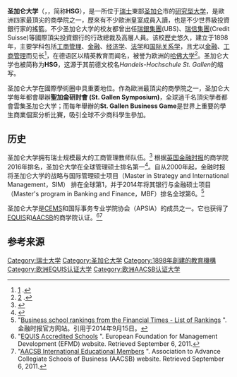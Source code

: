 {{Infobox university
 |name              = 圣加仑大学
 |EnglishName       = University of St. Gallen
 |SealImage         = Logo St. Galler Verein 02.png
 |image             = St Gallen University.jpg
 |caption           = 
 |latin_name        =
 |motto             = 
 |mottoeng          = 
 |established       = 1898年
 |closed            = 
 |type              = [[公立大学|公立]]
 |affiliation       = 
 |budget            =  2.12亿[[瑞士法郎|瑞士法郎]] (2014)<ref name="hsgfacts">"[http://www.unisg.ch/~/media/internet/content/dateien/unisg/universitaet/portrait/zahlenfakten/2015_factsfigures_e.pdf] {{Wayback|url=http://www.unisg.ch/~/media/internet/content/dateien/unisg/universitaet/portrait/zahlenfakten/2015_factsfigures_e.pdf |date=20160821204318 }}". 圣加仑大学官方网站。</ref>
 |officer_in_charge = 
 |chairman          = 
 |chancellor        = 
 |president         = Thomas Bieger
 |vice-president    = 
 |superintendent    = 
 |provost           = 
 |vice_chancellor   = 
 |rector            = 
 |principal         = 
 |dean              = 
 |director          = 
 |head_label        = 
 |head              = 
 |faculty           = 93 位[[教授|教授]]<ref name="hsgfacts"/><br />62 位[[副教授|副教授]]<ref name="hsgfacts"/>
 |staff             = 2,750
 |students          = 8,020 (2014)<ref name="hsgfacts"/>
 |undergrad         = 4,130 (2014)<ref name="hsgfacts"/>
 |postgrad          = 3,143 (2014)<ref name="hsgfacts"/>
 |doctoral          = 719 (2014)<ref name="hsgfacts"/>
 |other             = 
 |city              = [[圣加仑|圣加仑]]
 |state             = 
 |province          = [[圣加仑州|圣加仑州]]
 |country           = [[瑞士|瑞士]]
 |coor              = {{Coord|47|25|54|N|9|22|29|E|region:CH-SG_type:edu|display=title}}
 |campus            = 市区 (Rosenberg hill)
 |former_names      = 
 |sports            = 
 |colors            = [[绿色|绿色]]，[[白色|白色]]和[[黑色|黑色]]<br />{{Color box|#00802F}} {{Color box|#FFFFFF}} {{Color box|#000000}}
 |colours           = 
 |nickname          = 
 |mascot            = 
 |athletics         = 
 |affiliations      = [[全球管理教育联盟|CEMS]], [[国际事务专业学院协会|APSIA]], [[欧洲质量改善系统|EQUIS]], [[国际商管学院促进协会|AACSB]]
 |website           = [http://www.unisg.ch/ www.unisg.ch]
 |logo              = 
 |footnotes         = 
}}
'''圣加仑大学'''（{{lang-de|'''Universität St. Gallen'''}}，{{lang-en|'''University of St. Gallen'''}}，简称'''HSG'''），是一所位于[[瑞士|瑞士]]東部[[圣加仑|圣加仑]]市的[[研究型大学|研究型大学]]，是歐洲四家最頂尖的商學院之一，歷來有不少歐洲皇室成員入讀，也是不少世界級投資銀行家的搖籃。不少圣加仑大学的校友都曾出任[[瑞銀集團|瑞銀集團]](UBS)、[[瑞信集團|瑞信集團]](Credit Suisse)等國際頂尖投資銀行的行政總裁及高層人員。该校歷史悠久，建立于1898年，主要学科包括[[工商管理|工商管理]]、[[金融|金融]]、[[经济学|经济学]]、[[法学|法学]]和[[国际关系学|国际关系学]]，且尤以[[金融|金融]]、[[工商管理|工商管理]]而见长<ref>[http://rankings.ft.com/businessschoolrankings/rankings] {{Wayback|url=http://rankings.ft.com/businessschoolrankings/rankings |date=20120823012143 }}.</ref>，在德语区以精英教育而闻名，被誉为欧洲的[[哈佛大学|哈佛大学]]<ref>[http://incoming.iep.nccu.edu.tw/node/311] {{Wayback|url=http://incoming.iep.nccu.edu.tw/node/311 |date=20201031232027 }}.</ref>。圣加仑大学也被简称为'''HSG'''，这源于其前德文校名''Handels-Hochschule St. Gallen''的缩写。

圣加仑大学在國際學術圈中具重要地位。作為歐洲最頂尖的商學院之一，圣加仑大学每年都會舉辦'''聖加侖研討會 (St. Gallen Symposium)'''，全球過千名頂尖學者都會雲集圣加仑大学；而每年舉辦的'''St. Gallen Business Game'''是世界上重要的學生商業個案分析比賽，吸引全球不少商科學生參加。

== 历史 ==
圣加仑大学拥有瑞士规模最大的工商管理教师队伍。<ref>{{cite web |url=http://www.handelsblatt.com/politik/oekonomie/bwl-ranking/die-top-fakultaeten-deutsche-betriebswirte-fallen-zurueck/7142160.html |title=Die Top-Fakultäten: Deutsche Betriebswirte fallen zurück - Ökonomie - Politik |language=de |publisher=Handelsblatt |date=2012-09-17 |accessdate=2013-08-04 |archive-date=2014-11-02 |archive-url=https://web.archive.org/web/20141102033715/http://www.handelsblatt.com/politik/oekonomie/bwl-ranking/die-top-fakultaeten-deutsche-betriebswirte-fallen-zurueck/7142160.html |dead-url=no }}</ref> 根据[[英国|英国]][[金融时报_(英国)|金融时报]]的商学院2016年排名，圣加仑大学在全球管理硕士排名第一<ref>{{Cite web |url=http://rankings.ft.com/businessschoolrankings/masters-in-management-2016 |title=存档副本 |accessdate=2017-03-26 |archive-date=2016-09-12 |archive-url=https://web.archive.org/web/20160912000314/http://rankings.ft.com/businessschoolrankings/masters-in-management-2016 |dead-url=no }}</ref>。自从2000年起，金融时报将圣加仑大学的战略与国际管理硕士项目（Master in Strategy and International Management，SIM） 排在全球第1，并于2014年将其银行与金融硕士项目（Master's program in Banking and Finance，MBF）排名全球第6。<ref>"[http://rankings.ft.com/businessschoolrankings/rankings Business school rankings from the Financial Times - List of Rankings] {{Wayback|url=http://rankings.ft.com/businessschoolrankings/rankings |date=20120823012143 }}". 金融时报官方网站。引用于2014年9月15日。</ref>

圣加仑大学是[[全球管理教育联盟|CEMS]]和国际事务专业学院协会（APSIA）的成员之一。它也获得了[[欧洲质量改善系统|EQUIS]]和[[国际商管学院促进协会|AACSB]]的商学院认证。<ref>"[http://www.efmd.org/index.php/accreditation-main/equis/accredited-schools EQUIS Accredited Schools] {{Wayback|url=http://www.efmd.org/index.php/accreditation-main/equis/accredited-schools |date=20140216071831 }}". European Foundation for Management Development (EFMD) website. Retrieved September 6, 2011.</ref><ref>"[http://www.aacsb.edu/membership/MemberListings/educational.asp AACSB International Educational Members] {{Wayback|url=http://www.aacsb.edu/membership/MemberListings/educational.asp |date=20101226083806 }}". Association to Advance Collegiate Schools of Business (AACSB) website. Retrieved September 6, 2011.</ref>

== 参考来源 ==
{{Reflist}}

{{瑞士大学}}
{{国际事务专业学院协会}}
{{全球管理教育聯盟}}

[[Category:瑞士大学|Category:瑞士大学]]
[[Category:圣加仑大学|Category:圣加仑大学]]
[[Category:1898年創建的教育機構|Category:1898年創建的教育機構]]
[[Category:欧洲EQUIS认证大学|Category:欧洲EQUIS认证大学]]
[[Category:欧洲AACSB认证大学|Category:欧洲AACSB认证大学]]